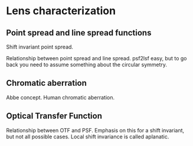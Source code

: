 # Lens characterization

## Point spread and line spread functions

Shift invariant point spread.

Relationship between point spread and line spread. psf2lsf easy, but to go back you need to assume something about the circular symmetry.

## Chromatic aberration

Abbe concept. Human chromatic aberration.

## Optical Transfer Function

Relationship between OTF and PSF. Emphasis on this for a shift invariant, but not all possible cases. Local shift invariance is called aplanatic.

